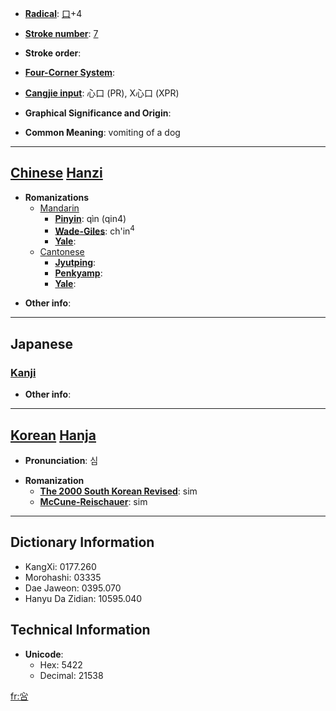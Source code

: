 * '''[[Wiktionary:Chinese radical index| Radical]]''': [[Wiktionary:Chinese radical index 口|口]]+4

* '''[[Wiktionary:Chinese total strokes index|Stroke number]]''': [[Wiktionary:Chinese total strokes index 7|7]]

* '''Stroke order''': 

* '''[[Wiktionary:Chinese four corner index|Four-Corner System]]''': 

* '''[[Wiktionary:Chinese Cangjie index|Cangjie input]]''': 心口 (PR), X心口 (XPR)

* '''Graphical Significance and Origin''': 

* '''Common Meaning''': vomiting of a dog

----

== [[Chinese]] [[Hanzi]] ==

* '''Romanizations'''
** [[Mandarin]]
*** '''[[Pinyin]]''': qìn (qin4)
*** '''[[Wade-Giles]]''': ch'in<sup>4</sup>
*** '''[[Yale]]''': 
**[[Cantonese]]
***'''[[Jyutping]]''':
***'''[[Penkyamp]]''': 
***'''[[Yale]]''': 

* '''Other info''': 

----

==Japanese==
===[[Kanji]]===
{{kanji|on readings=[[しん]] (shin)
|kun readings=[[はく]] (haku)
}}

* '''Other info''':  

----

== [[Korean]] [[Hanja]] ==

* '''Pronunciation''': 심

* '''Romanization'''
** '''[[The 2000 South Korean Revised Romanization|The 2000 South Korean Revised]]''': sim
** '''[[McCune-Reischauer]]''': sim

----

== Dictionary Information ==

* KangXi: 0177.260
* Morohashi: 03335
* Dae Jaweon: 0395.070
* Hanyu Da Zidian: 10595.040

== Technical Information ==

* '''Unicode''':
** Hex: 5422
** Decimal: 21538

[[fr:吢]]